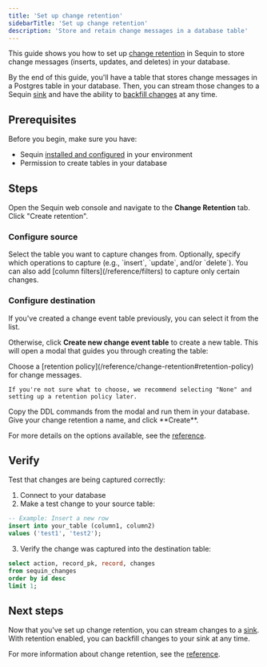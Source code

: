 ```yaml
---
title: 'Set up change retention'
sidebarTitle: 'Set up change retention'
description: 'Store and retain change messages in a database table'
---
```


This guide shows you how to set up [change retention](/reference/change-retention) in Sequin to store change messages (inserts, updates, and deletes) in your database.

By the end of this guide, you'll have a table that stores change messages in a Postgres table in your database. Then, you can stream those changes to a Sequin [sink](/reference/sinks/overview) and have the ability to [backfill changes](/reference/backfills) at any time.

## Prerequisites

Before you begin, make sure you have:

- Sequin [installed and configured](/running-sequin) in your environment
- Permission to create tables in your database

## Steps

Open the Sequin web console and navigate to the **Change Retention** tab. Click "Create retention".

### Configure source

<Steps>

  <Step title="Select the source table">
    Select the table you want to capture changes from.
    </Step>

  <Step title="Configure filters">
    Optionally, specify which operations to capture (e.g., `insert`, `update`, and/or `delete`). You can also add [column filters](/reference/filters) to capture only certain changes.
  </Step>
</Steps>

### Configure destination

If you've created a change event table previously, you can select it from the list.

Otherwise, click **Create new change event table** to create a new table. This will open a modal that guides you through creating the table:

<Steps>
  <Step title="Choose a retention policy">
    Choose a [retention policy](/reference/change-retention#retention-policy) for change messages.

    If you're not sure what to choose, we recommend selecting "None" and setting up a retention policy later.
  </Step>

  <Step title="Run the DDL commands">
    Copy the DDL commands from the modal and run them in your database.
  </Step>

  <Step title="Create the retention">
    Give your change retention a name, and click **Create**.
  </Step>
</Steps>

For more details on the options available, see the [reference](/reference/change-retention).

## Verify

Test that changes are being captured correctly:

1. Connect to your database
2. Make a test change to your source table:

```sql
-- Example: Insert a new row
insert into your_table (column1, column2) 
values ('test1', 'test2');
```

3. Verify the change was captured into the destination table:

```sql
select action, record_pk, record, changes
from sequin_changes
order by id desc
limit 1;
```

## Next steps

Now that you've set up change retention, you can stream changes to a [sink](/reference/sinks/overview). With retention enabled, you can backfill changes to your sink at any time.

For more information about change retention, see the [reference](/reference/change-retention).